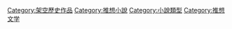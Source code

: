 {{Catnav|頁面分類|各種主題的頁面分類|類型|小說類型|歷史小說}}
{{Catnav|頁面分類|人类社会|生活|文化|虛構}}
{{Catnav|頁面分類|人类社会|生活|娱乐|虛構}}
{{Catnav|頁面分類|人类社会|文化|虛構}}
{{Catnav|頁面分類|人类社会|文化|文学|虛構}}
{{Catnav|頁面分類|人类社会|文化|娱乐|虛構}}
{{Catnav|頁面分類|人文學科|艺术|文学|虛構}}
{{Catnav|頁面分類|人文學科|文学|虛構}}

[[Category:架空歷史作品|Category:架空歷史作品]]
[[Category:推想小說|Category:推想小說]]
[[Category:小說類型|Category:小說類型]]
[[Category:推想文学|Category:推想文学]]